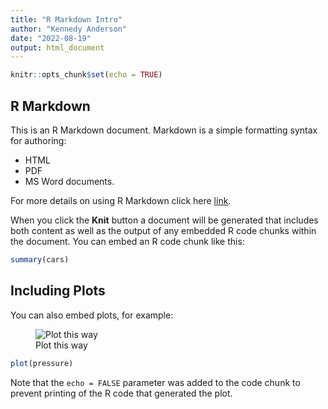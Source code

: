 ```yaml
---
title: "R Markdown Intro"
author: "Kennedy Anderson"
date: "2022-08-19"
output: html_document
---
```


```r
knitr::opts_chunk$set(echo = TRUE)
```

## R Markdown

This is an R Markdown document. Markdown is a simple formatting syntax for authoring:

* HTML 
* PDF 
* MS Word documents. 

For more details on using R Markdown click here [link](http://rmarkdown.rstudio.com).

When you click the **Knit** button a document will be generated that includes both content as well as the output of any embedded R code chunks within the document. You can embed an R code chunk like this:

```r
summary(cars)
```

## Including Plots

You can also embed plots, for example:

![Plot this way](https://png.pngtree.com/png-vector/20190411/ourmid/pngtree-vector-down-arrow-icon-png-image_925727.jpg)

```r
plot(pressure)
```

Note that the `echo = FALSE` parameter was added to the code chunk to prevent printing of the R code that generated the plot.
